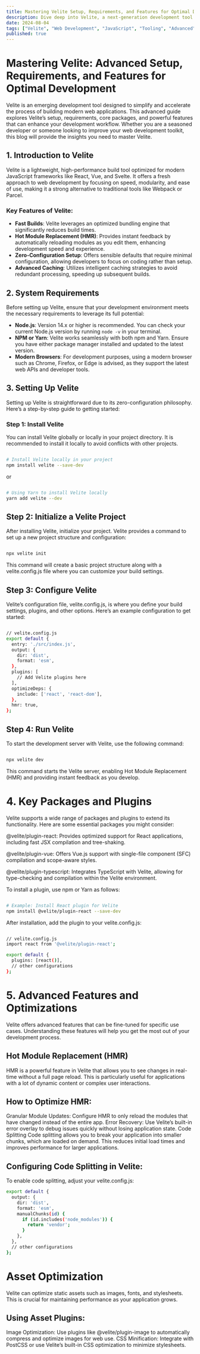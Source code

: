 ```yaml
---
title: Mastering Velite Setup, Requirements, and Features for Optimal Development
description: Dive deep into Velite, a next-generation development tool for modern web applications. Learn about its setup, requirements, key packages, and advanced features to streamline your development workflow and maximize productivity.
date: 2024-08-04
tags: ["Velite", "Web Development", "JavaScript", "Tooling", "Advanced"]
published: true
---
```


# Mastering Velite: Advanced Setup, Requirements, and Features for Optimal Development

Velite is an emerging development tool designed to simplify and accelerate the process of building modern web applications. This advanced guide explores Velite’s setup, requirements, core packages, and powerful features that can enhance your development workflow. Whether you are a seasoned developer or someone looking to improve your web development toolkit, this blog will provide the insights you need to master Velite.

## 1. Introduction to Velite

Velite is a lightweight, high-performance build tool optimized for modern JavaScript frameworks like React, Vue, and Svelte. It offers a fresh approach to web development by focusing on speed, modularity, and ease of use, making it a strong alternative to traditional tools like Webpack or Parcel.

### Key Features of Velite:

- **Fast Builds**: Velite leverages an optimized bundling engine that significantly reduces build times.
- **Hot Module Replacement (HMR)**: Provides instant feedback by automatically reloading modules as you edit them, enhancing development speed and experience.
- **Zero-Configuration Setup**: Offers sensible defaults that require minimal configuration, allowing developers to focus on coding rather than setup.
- **Advanced Caching**: Utilizes intelligent caching strategies to avoid redundant processing, speeding up subsequent builds.

## 2. System Requirements

Before setting up Velite, ensure that your development environment meets the necessary requirements to leverage its full potential:

- **Node.js**: Version 14.x or higher is recommended. You can check your current Node.js version by running `node -v` in your terminal.
- **NPM or Yarn**: Velite works seamlessly with both npm and Yarn. Ensure you have either package manager installed and updated to the latest version.
- **Modern Browsers**: For development purposes, using a modern browser such as Chrome, Firefox, or Edge is advised, as they support the latest web APIs and developer tools.

## 3. Setting Up Velite

Setting up Velite is straightforward due to its zero-configuration philosophy. Here’s a step-by-step guide to getting started:

### Step 1: Install Velite

You can install Velite globally or locally in your project directory. It is recommended to install it locally to avoid conflicts with other projects.

```bash

# Install Velite locally in your project
npm install velite --save-dev

```

or

```bash

# Using Yarn to install Velite locally
yarn add velite --dev

```

## Step 2: Initialize a Velite Project
After installing Velite, initialize your project. Velite provides a command to set up a new project structure and configuration:

```bash

npx velite init

```

This command will create a basic project structure along with a velite.config.js file where you can customize your build settings.

## Step 3: Configure Velite
Velite’s configuration file, velite.config.js, is where you define your build settings, plugins, and other options. Here’s an example configuration to get started:


```bash

// velite.config.js
export default {
  entry: './src/index.js',
  output: {
    dir: 'dist',
    format: 'esm',
  },
  plugins: [
    // Add Velite plugins here
  ],
  optimizeDeps: {
    include: ['react', 'react-dom'],
  },
  hmr: true,
};

```

## Step 4: Run Velite
To start the development server with Velite, use the following command:

```bash

npx velite dev

```

This command starts the Velite server, enabling Hot Module Replacement (HMR) and providing instant feedback as you develop.

# 4. Key Packages and Plugins
Velite supports a wide range of packages and plugins to extend its functionality. Here are some essential packages you might consider:

@velite/plugin-react: Provides optimized support for React applications, including fast JSX compilation and tree-shaking.

@velite/plugin-vue: Offers Vue.js support with single-file component (SFC) compilation and scope-aware styles.

@velite/plugin-typescript: Integrates TypeScript with Velite, allowing for type-checking and compilation within the Velite environment.

To install a plugin, use npm or Yarn as follows:

```bash

# Example: Install React plugin for Velite
npm install @velite/plugin-react --save-dev

```

After installation, add the plugin to your velite.config.js:

```bash

// velite.config.js
import react from '@velite/plugin-react';

export default {
  plugins: [react()],
  // other configurations
};

```

# 5. Advanced Features and Optimizations
Velite offers advanced features that can be fine-tuned for specific use cases. Understanding these features will help you get the most out of your development process.

## Hot Module Replacement (HMR)
HMR is a powerful feature in Velite that allows you to see changes in real-time without a full page reload. This is particularly useful for applications with a lot of dynamic content or complex user interactions.

## How to Optimize HMR:
Granular Module Updates: Configure HMR to only reload the modules that have changed instead of the entire app.
Error Recovery: Use Velite’s built-in error overlay to debug issues quickly without losing application state.
Code Splitting
Code splitting allows you to break your application into smaller chunks, which are loaded on demand. This reduces initial load times and improves performance for larger applications.

## Configuring Code Splitting in Velite:
To enable code splitting, adjust your velite.config.js:

``` bash
export default {
  output: {
    dir: 'dist',
    format: 'esm',
    manualChunks(id) {
      if (id.includes('node_modules')) {
        return 'vendor';
      }
    },
  },
  // other configurations
};

```

# Asset Optimization
Velite can optimize static assets such as images, fonts, and stylesheets. This is crucial for maintaining performance as your application grows.

## Using Asset Plugins:
Image Optimization: Use plugins like @velite/plugin-image to automatically compress and optimize images for web use.
CSS Minification: Integrate with PostCSS or use Velite’s built-in CSS optimization to minimize stylesheets.

